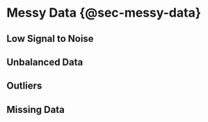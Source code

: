 

# Messy Data {@sec-messy-data}

## Low Signal to Noise

## Unbalanced Data

## Outliers

## Missing Data


